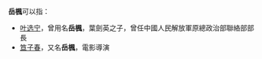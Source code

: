 '''岳楓'''可以指：
* [[叶选宁|叶选宁]]，曾用名'''岳楓'''，葉劍英之子，曾任中國人民解放軍原總政治部聯絡部部長
* [[笪子春|笪子春]]，又名'''岳楓'''，電影導演

{{Disambiguation|Cat=二字单姓人名消歧义}}
